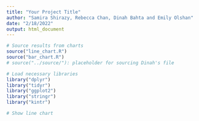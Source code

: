 ```yaml
---
title: "Your Project Title"
author: "Samira Shirazy, Rebecca Chan, Dinah Bahta and Emily Olshan"
date: "2/18/2022"
output: html_document
---
```


``` r
# Source results from charts
source("line_chart.R")
source("bar_chart.R")
# source("../source/"): placeholder for sourcing Dinah's file

# Load necessary libraries
library("dplyr")
library("tidyr")
library("ggplot2")
library("stringr")
library("kintr")

```

``` r
# Show line chart

```